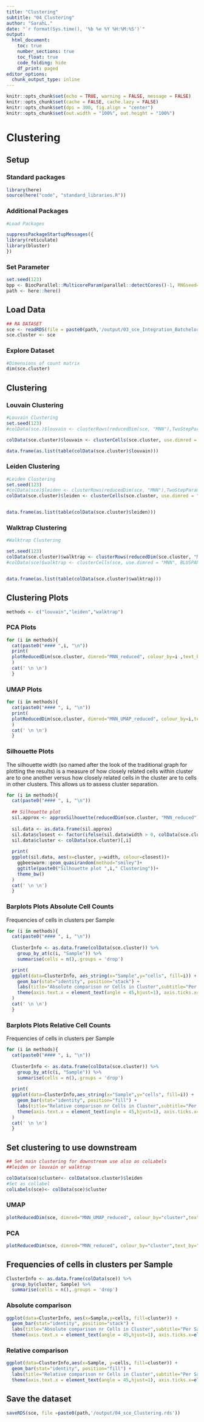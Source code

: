 ```yaml
---
title: "Clustering"
subtitle: "04_Clustering"
author: "SarahL."
date: "`r format(Sys.time(), '%b %e %Y %H:%M:%S')`"
output: 
  html_document:
    toc: true
    number_sections: true   
    toc_float: true
    code_folding: hide
    df_print: paged
editor_options:
  chunk_output_type: inline
---
```


```r
knitr::opts_chunk$set(echo = TRUE, warning = FALSE, message = FALSE)
knitr::opts_chunk$set(cache = FALSE, cache.lazy = FALSE)
knitr::opts_chunk$set(dpi = 300, fig.align = "center")
knitr::opts_chunk$set(out.width = "100%", out.height = "100%")
```


# Clustering

## Setup

### Standard packages

```r
library(here)
source(here("code", "standard_libraries.R"))
```

### Additional Packages

```r
#Load Packages

suppressPackageStartupMessages({
library(reticulate)
library(bluster)
})

```


### Set Parameter

```r
set.seed(123)
bpp <- BiocParallel::MulticoreParam(parallel::detectCores()-1, RNGseed=123)
path <- here::here()
```


## Load Data

```r
## RA DATASET
sce <- readRDS(file = paste0(path,'/output/03_sce_Integration_Batchelor.rds'))
sce.cluster <- sce
```


### Explore Dataset

```r
#Dimensions of count matrix
dim(sce.cluster)
```

## Clustering

### Louvain Clustering

```r
#Louvain Clustering
set.seed(123)
#colData(sce.)$louvain <- clusterRows(reducedDim(sce, "MNN"),TwoStepParam(KmeansParam(centers=1000), NNGraphParam(k=5,cluster.fun="louvain")))

colData(sce.cluster)$louvain <- clusterCells(sce.cluster, use.dimred = "MNN_reduced", BLUSPARAM = SNNGraphParam(k=10,cluster.fun="louvain",BPPARAM =bpp))

data.frame(as.list(table(colData(sce.cluster)$louvain)))

```


### Leiden Clustering

```r
#Leiden Clustering
set.seed(123)
#colData(sce)$leiden <- clusterRows(reducedDim(sce, "MNN"),TwoStepParam(KmeansParam(centers=1000 , nstart = 10, iter.max = 100), NNGraphParam(k=15,cluster.fun="leiden",BPPARAM =bpp)))
colData(sce.cluster)$leiden <- clusterCells(sce.cluster, use.dimred = "MNN_reduced", BLUSPARAM = SNNGraphParam(k=75,cluster.fun="leiden",BPPARAM =bpp))


data.frame(as.list(table(colData(sce.cluster)$leiden)))


```


### Walktrap Clustering

```r
#Walktrap Clustering

set.seed(123)
colData(sce.cluster)$walktrap <- clusterRows(reducedDim(sce.cluster, "MNN_reduced"),TwoStepParam(KmeansParam(centers=10000, nstart = 5, iter.max = 100), NNGraphParam(k=15,cluster.fun="walktrap", BPPARAM=bpp)))
#colData(sce)$walktrap <- clusterCells(sce, use.dimred = "MNN", BLUSPARAM = SNNGraphParam(k=20,cluster.fun="walktrap", BPPARAM=bpp))


data.frame(as.list(table(colData(sce.cluster)$walktrap)))


```


## Clustering Plots

```r
methods <- c("louvain","leiden","walktrap")
```

### PCA Plots   {.tabset}

```r
for (i in methods){
  cat(paste0("#### ",i, "\n"))
  print(
  plotReducedDim(sce.cluster, dimred="MNN_reduced", colour_by=i ,text_by=i) + ggtitle(paste0("PCA with ",i," clusters"))
  )
  cat(' \n \n')
  }
```

### UMAP Plots {.tabset}

```r
for (i in methods){
  cat(paste0("#### ", i, "\n"))
  print(
  plotReducedDim(sce.cluster, dimred="MNN_UMAP_reduced", colour_by=i,text_by=i) + ggtitle(paste0("UMAP with ",i," clusters"))
  )
  cat(' \n \n')
  }
```

### Silhouette Plots {.tabset}

The silhouette width (so named after the look of the traditional graph for plotting the results) is a measure of how closely related cells within cluster are to one another versus how closely related cells in the cluster are to cells in other clusters. This allows us to assess cluster separation.

```r
for (i in methods){
  cat(paste0("#### ", i, "\n"))
  
  ## Silhouette plot
  sil.approx <- approxSilhouette(reducedDim(sce.cluster, "MNN_reduced"), clusters=colData(sce.cluster)[,i])
  
  sil.data <- as.data.frame(sil.approx)
  sil.data$closest <- factor(ifelse(sil.data$width > 0, colData(sce.cluster)[,i], sil.data$other))
  sil.data$cluster <- colData(sce.cluster)[,i]
  
  print(
  ggplot(sil.data, aes(x=cluster, y=width, colour=closest))+
    ggbeeswarm::geom_quasirandom(method="smiley")+
    ggtitle(paste0("Silhouette plot ",i," Clustering"))+
    theme_bw()
  )
  cat(' \n \n')
  }
```

### Barplots Plots Absolute Cell Counts {.tabset}

Frequencies of cells in clusters per Sample

```r
for (i in methods){
  cat(paste0("#### ", i, "\n"))
  
  ClusterInfo <- as.data.frame(colData(sce.cluster)) %>% 
    group_by_at(c(i, "Sample")) %>%
    summarise(cells = n(),.groups = 'drop') 

  print(
  ggplot(data=ClusterInfo, aes_string(x="Sample",y="cells", fill=i)) +
    geom_bar(stat="identity", position="stack") +
    labs(title="Absolute comparison nr Cells in Cluster",subtitle="Per Sample",x="",y="Number of cells")+
    theme(axis.text.x = element_text(angle = 45,hjust=1), axis.ticks.x=element_blank())
  )
  cat(' \n \n')
  }
```

### Barplots Plots Relative Cell Counts {.tabset}

Frequencies of cells in clusters per Sample

```r
for (i in methods){
  cat(paste0("#### ", i, "\n"))
  
  ClusterInfo <- as.data.frame(colData(sce.cluster)) %>% 
    group_by_at(c(i, "Sample")) %>%
    summarise(cells = n(),.groups = 'drop') 
  
  print(
  ggplot(data=ClusterInfo,aes_string(x="Sample",y="cells", fill=i)) +
    geom_bar(stat="identity", position="fill") +
    labs(title="Relative comparison nr Cells in Cluster",subtitle="Per Sample",x="",y="Number of cells")+
    theme(axis.text.x = element_text(angle = 45,hjust=1), axis.ticks.x=element_blank())
  )
  cat(' \n \n')
  }
```

## Set clustering to use downstream {.tabset}

```r
## Set main clustering for downstream use also as colLabels
##leiden or louvain or walktrap

colData(sce)$cluster<- colData(sce.cluster)$leiden
#Set as collabel
colLabels(sce)<- colData(sce)$cluster

```

### UMAP

```r
plotReducedDim(sce, dimred="MNN_UMAP_reduced", colour_by="cluster",text_by="cluster") + ggtitle("UMAP with assigned clusters")
```

### PCA

```r
plotReducedDim(sce, dimred="MNN_reduced", colour_by="cluster",text_by="cluster") + ggtitle("PCA with assigned clusters")
```


## Frequencies of cells in clusters per Sample {.tabset}

```r
ClusterInfo <- as.data.frame(colData(sce)) %>% 
  group_by(cluster, Sample) %>%
  summarise(cells = n(),.groups = 'drop') 
```

### Absolute comparison

```r

ggplot(data=ClusterInfo, aes(x=Sample,y=cells, fill=cluster)) +
  geom_bar(stat="identity", position="stack") +
  labs(title="Absolute comparison nr Cells in Cluster",subtitle="Per Sample",x="",y="Number of cells")+
  theme(axis.text.x = element_text(angle = 45,hjust=1), axis.ticks.x=element_blank())

```

### Relative comparison

```r

ggplot(data=ClusterInfo,aes(x=Sample, y=cells, fill=cluster)) +
  geom_bar(stat="identity", position="fill") +
  labs(title="Relative comparison nr Cells in Cluster",subtitle="Per Sample",x="",y="Number of cells")+
  theme(axis.text.x = element_text(angle = 45,hjust=1), axis.ticks.x=element_blank())


```


## Save the dataset

```r
saveRDS(sce, file =paste0(path,'/output/04_sce_Clustering.rds'))
```
